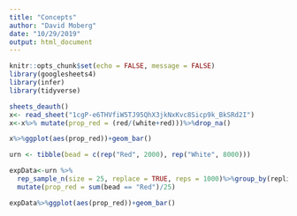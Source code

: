 ```yaml
---
title: "Concepts"
author: "David Moberg"
date: "10/29/2019"
output: html_document
---
```


```r
knitr::opts_chunk$set(echo = FALSE, message = FALSE)
library(googlesheets4)
library(infer)
library(tidyverse)
```

```r
sheets_deauth()
x<- read_sheet("1cgP-e6THVfiW5TJ95QhX3jkNxKvc8Sicp9k_BkSRd2I")
x<-x%>% mutate(prop_red = (red/(white+red)))%>%drop_na()
```

```r
x%>%ggplot(aes(prop_red))+geom_bar()
```


```r
urn <- tibble(bead = c(rep("Red", 2000), rep("White", 8000)))

expData<-urn %>%
  rep_sample_n(size = 25, replace = TRUE, reps = 1000)%>%group_by(replicate)%>%
  mutate(prop_red = sum(bead == "Red")/25)

expData%>%ggplot(aes(prop_red))+geom_bar()
```

